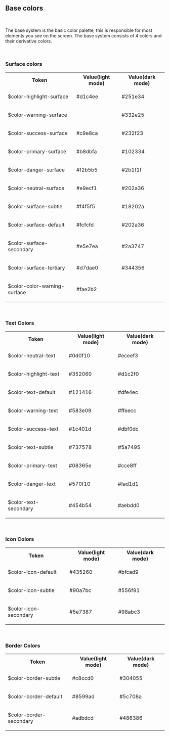 ## Base colors

<f-divider></f-divider>

<br />

<p>
    The base system is the basic color palette, this is responsible for most elements you see on the
    screen. The base system consists of 4 colors and their derivative colors.
</p>

<br />

### Surface colors

<f-divider></f-divider>

<Preview>
    <table class="custom-color-table">
        <tbody>
            <tr>
                <th>Token</th>
                <th>Value(light mode)</th>
                <th>Value(dark mode)</th>
            </tr>
            <tr>
                <td>
                    <p class="color-table-token">$color-highlight-surface</p>
                </td>
                <td>
                    <div class="custom-table-flex">
                        <div class="width-set">
                            <p>#d1c4ee</p>
                        </div>
                        <div
                            style={{
                                background: '#d1c4ee',
                                height: 16,
                                width: 60,
                                borderRadius: 0,
                                marginLeft: 50,
                            }}
                        ></div>
                    </div>
                </td>
                <td>
                    <div class="custom-table-flex">
                        <div class="width-set">
                            <p>#251e34</p>
                        </div>
                        <div
                            style={{
                                background: '#251e34',
                                height: 16,
                                width: 60,
                                borderRadius: 0,
                                marginLeft: 50,
                            }}
                        ></div>
                    </div>
                </td>
            </tr>
            <tr>
                <td>
                    <p class="color-table-token">$color-warning-surface</p>
                </td>
                <td>
                    <div class="custom-table-flex">
                        <div class="width-set">
                            <p></p>
                        </div>
                        <div
                            style={{
                                background: 'undefined',
                                height: 16,
                                width: 60,
                                borderRadius: 0,
                                marginLeft: 50,
                            }}
                        ></div>
                    </div>
                </td>
                <td>
                    <div class="custom-table-flex">
                        <div class="width-set">
                            <p>#332e25</p>
                        </div>
                        <div
                            style={{
                                background: '#332e25',
                                height: 16,
                                width: 60,
                                borderRadius: 0,
                                marginLeft: 50,
                            }}
                        ></div>
                    </div>
                </td>
            </tr>
            <tr>
                <td>
                    <p class="color-table-token">$color-success-surface</p>
                </td>
                <td>
                    <div class="custom-table-flex">
                        <div class="width-set">
                            <p>#c9e8ca</p>
                        </div>
                        <div
                            style={{
                                background: '#c9e8ca',
                                height: 16,
                                width: 60,
                                borderRadius: 0,
                                marginLeft: 50,
                            }}
                        ></div>
                    </div>
                </td>
                <td>
                    <div class="custom-table-flex">
                        <div class="width-set">
                            <p>#232f23</p>
                        </div>
                        <div
                            style={{
                                background: '#232f23',
                                height: 16,
                                width: 60,
                                borderRadius: 0,
                                marginLeft: 50,
                            }}
                        ></div>
                    </div>
                </td>
            </tr>
            <tr>
                <td>
                    <p class="color-table-token">$color-primary-surface</p>
                </td>
                <td>
                    <div class="custom-table-flex">
                        <div class="width-set">
                            <p>#b8dbfa</p>
                        </div>
                        <div
                            style={{
                                background: '#b8dbfa',
                                height: 16,
                                width: 60,
                                borderRadius: 0,
                                marginLeft: 50,
                            }}
                        ></div>
                    </div>
                </td>
                <td>
                    <div class="custom-table-flex">
                        <div class="width-set">
                            <p>#102334</p>
                        </div>
                        <div
                            style={{
                                background: '#102334',
                                height: 16,
                                width: 60,
                                borderRadius: 0,
                                marginLeft: 50,
                            }}
                        ></div>
                    </div>
                </td>
            </tr>
            <tr>
                <td>
                    <p class="color-table-token">$color-danger-surface</p>
                </td>
                <td>
                    <div class="custom-table-flex">
                        <div class="width-set">
                            <p>#f2b5b5</p>
                        </div>
                        <div
                            style={{
                                background: '#f2b5b5',
                                height: 16,
                                width: 60,
                                borderRadius: 0,
                                marginLeft: 50,
                            }}
                        ></div>
                    </div>
                </td>
                <td>
                    <div class="custom-table-flex">
                        <div class="width-set">
                            <p>#2b1f1f</p>
                        </div>
                        <div
                            style={{
                                background: '#2b1f1f',
                                height: 16,
                                width: 60,
                                borderRadius: 0,
                                marginLeft: 50,
                            }}
                        ></div>
                    </div>
                </td>
            </tr>
            <tr>
                <td>
                    <p class="color-table-token">$color-neutral-surface</p>
                </td>
                <td>
                    <div class="custom-table-flex">
                        <div class="width-set">
                            <p>#e9ecf1</p>
                        </div>
                        <div
                            style={{
                                background: '#e9ecf1',
                                height: 16,
                                width: 60,
                                borderRadius: 0,
                                marginLeft: 50,
                            }}
                        ></div>
                    </div>
                </td>
                <td>
                    <div class="custom-table-flex">
                        <div class="width-set">
                            <p>#202a36</p>
                        </div>
                        <div
                            style={{
                                background: '#202a36',
                                height: 16,
                                width: 60,
                                borderRadius: 0,
                                marginLeft: 50,
                            }}
                        ></div>
                    </div>
                </td>
            </tr>
            <tr>
                <td>
                    <p class="color-table-token">$color-surface-subtle</p>
                </td>
                <td>
                    <div class="custom-table-flex">
                        <div class="width-set">
                            <p>#f4f5f5</p>
                        </div>
                        <div
                            style={{
                                background: '#f4f5f5',
                                height: 16,
                                width: 60,
                                borderRadius: 0,
                                marginLeft: 50,
                            }}
                        ></div>
                    </div>
                </td>
                <td>
                    <div class="custom-table-flex">
                        <div class="width-set">
                            <p>#18202a</p>
                        </div>
                        <div
                            style={{
                                background: '#18202a',
                                height: 16,
                                width: 60,
                                borderRadius: 0,
                                marginLeft: 50,
                            }}
                        ></div>
                    </div>
                </td>
            </tr>
            <tr>
                <td>
                    <p class="color-table-token">$color-surface-default</p>
                </td>
                <td>
                    <div class="custom-table-flex">
                        <div class="width-set">
                            <p>#fcfcfd</p>
                        </div>
                        <div
                            style={{
                                background: '#fcfcfd',
                                height: 16,
                                width: 60,
                                borderRadius: 0,
                                marginLeft: 50,
                            }}
                        ></div>
                    </div>
                </td>
                <td>
                    <div class="custom-table-flex">
                        <div class="width-set">
                            <p>#202a36</p>
                        </div>
                        <div
                            style={{
                                background: '#202a36',
                                height: 16,
                                width: 60,
                                borderRadius: 0,
                                marginLeft: 50,
                            }}
                        ></div>
                    </div>
                </td>
            </tr>
            <tr>
                <td>
                    <p class="color-table-token">$color-surface-secondary</p>
                </td>
                <td>
                    <div class="custom-table-flex">
                        <div class="width-set">
                            <p>#e5e7ea</p>
                        </div>
                        <div
                            style={{
                                background: '#e5e7ea',
                                height: 16,
                                width: 60,
                                borderRadius: 0,
                                marginLeft: 50,
                            }}
                        ></div>
                    </div>
                </td>
                <td>
                    <div class="custom-table-flex">
                        <div class="width-set">
                            <p>#2a3747</p>
                        </div>
                        <div
                            style={{
                                background: '#2a3747',
                                height: 16,
                                width: 60,
                                borderRadius: 0,
                                marginLeft: 50,
                            }}
                        ></div>
                    </div>
                </td>
            </tr>
            <tr>
                <td>
                    <p class="color-table-token">$color-surface-tertiary</p>
                </td>
                <td>
                    <div class="custom-table-flex">
                        <div class="width-set">
                            <p>#d7dae0</p>
                        </div>
                        <div
                            style={{
                                background: '#d7dae0',
                                height: 16,
                                width: 60,
                                borderRadius: 0,
                                marginLeft: 50,
                            }}
                        ></div>
                    </div>
                </td>
                <td>
                    <div class="custom-table-flex">
                        <div class="width-set">
                            <p>#344356</p>
                        </div>
                        <div
                            style={{
                                background: '#344356',
                                height: 16,
                                width: 60,
                                borderRadius: 0,
                                marginLeft: 50,
                            }}
                        ></div>
                    </div>
                </td>
            </tr>
            <tr>
                <td>
                    <p class="color-table-token">$color-color-warning-surface</p>
                </td>
                <td>
                    <div class="custom-table-flex">
                        <div class="width-set">
                            <p>#fae2b2</p>
                        </div>
                        <div
                            style={{
                                background: '#fae2b2',
                                height: 16,
                                width: 60,
                                borderRadius: 0,
                                marginLeft: 50,
                            }}
                        ></div>
                    </div>
                </td>
                <td>
                    <div class="custom-table-flex">
                        <div class="width-set">
                            <p></p>
                        </div>
                        <div
                            style={{
                                background: 'undefined',
                                height: 16,
                                width: 60,
                                borderRadius: 0,
                                marginLeft: 50,
                            }}
                        ></div>
                    </div>
                </td>
            </tr>
        </tbody>
    </table>
</Preview>

<br />

### Text Colors

<f-divider></f-divider>

<Preview>
    <table class="custom-color-table">
        <tbody>
            <tr>
                <th>Token</th>
                <th>Value(light mode)</th>
                <th>Value(dark mode)</th>
            </tr>
            <tr>
                <td>
                    <p class="color-table-token">$color-neutral-text</p>
                </td>
                <td>
                    <div class="custom-table-flex">
                        <div class="width-set">
                            <p>#0d0f10</p>
                        </div>
                        <div
                            style={{
                                background: '#0d0f10',
                                height: 16,
                                width: 60,
                                borderRadius: 0,
                                marginLeft: 50,
                            }}
                        ></div>
                    </div>
                </td>
                <td>
                    <div class="custom-table-flex">
                        <div class="width-set">
                            <p>#eceef3</p>
                        </div>
                        <div
                            style={{
                                background: '#eceef3',
                                height: 16,
                                width: 60,
                                borderRadius: 0,
                                marginLeft: 50,
                            }}
                        ></div>
                    </div>
                </td>
            </tr>
            <tr>
                <td>
                    <p class="color-table-token">$color-highlight-text</p>
                </td>
                <td>
                    <div class="custom-table-flex">
                        <div class="width-set">
                            <p>#352060</p>
                        </div>
                        <div
                            style={{
                                background: '#352060',
                                height: 16,
                                width: 60,
                                borderRadius: 0,
                                marginLeft: 50,
                            }}
                        ></div>
                    </div>
                </td>
                <td>
                    <div class="custom-table-flex">
                        <div class="width-set">
                            <p>#d1c2f0</p>
                        </div>
                        <div
                            style={{
                                background: '#d1c2f0',
                                height: 16,
                                width: 60,
                                borderRadius: 0,
                                marginLeft: 50,
                            }}
                        ></div>
                    </div>
                </td>
            </tr>
            <tr>
                <td>
                    <p class="color-table-token">$color-text-default</p>
                </td>
                <td>
                    <div class="custom-table-flex">
                        <div class="width-set">
                            <p>#121416</p>
                        </div>
                        <div
                            style={{
                                background: '#121416',
                                height: 16,
                                width: 60,
                                borderRadius: 0,
                                marginLeft: 50,
                            }}
                        ></div>
                    </div>
                </td>
                <td>
                    <div class="custom-table-flex">
                        <div class="width-set">
                            <p>#dfe4ec</p>
                        </div>
                        <div
                            style={{
                                background: '#dfe4ec',
                                height: 16,
                                width: 60,
                                borderRadius: 0,
                                marginLeft: 50,
                            }}
                        ></div>
                    </div>
                </td>
            </tr>
            <tr>
                <td>
                    <p class="color-table-token">$color-warning-text</p>
                </td>
                <td>
                    <div class="custom-table-flex">
                        <div class="width-set">
                            <p>#583e09</p>
                        </div>
                        <div
                            style={{
                                background: '#583e09',
                                height: 16,
                                width: 60,
                                borderRadius: 0,
                                marginLeft: 50,
                            }}
                        ></div>
                    </div>
                </td>
                <td>
                    <div class="custom-table-flex">
                        <div class="width-set">
                            <p>#ffeecc</p>
                        </div>
                        <div
                            style={{
                                background: '#ffeecc',
                                height: 16,
                                width: 60,
                                borderRadius: 0,
                                marginLeft: 50,
                            }}
                        ></div>
                    </div>
                </td>
            </tr>
            <tr>
                <td>
                    <p class="color-table-token">$color-success-text</p>
                </td>
                <td>
                    <div class="custom-table-flex">
                        <div class="width-set">
                            <p>#1c401d</p>
                        </div>
                        <div
                            style={{
                                background: '#1c401d',
                                height: 16,
                                width: 60,
                                borderRadius: 0,
                                marginLeft: 50,
                            }}
                        ></div>
                    </div>
                </td>
                <td>
                    <div class="custom-table-flex">
                        <div class="width-set">
                            <p>#dbf0dc</p>
                        </div>
                        <div
                            style={{
                                background: '#dbf0dc',
                                height: 16,
                                width: 60,
                                borderRadius: 0,
                                marginLeft: 50,
                            }}
                        ></div>
                    </div>
                </td>
            </tr>
            <tr>
                <td>
                    <p class="color-table-token">$color-text-subtle</p>
                </td>
                <td>
                    <div class="custom-table-flex">
                        <div class="width-set">
                            <p>#737578</p>
                        </div>
                        <div
                            style={{
                                background: '#737578',
                                height: 16,
                                width: 60,
                                borderRadius: 0,
                                marginLeft: 50,
                            }}
                        ></div>
                    </div>
                </td>
                <td>
                    <div class="custom-table-flex">
                        <div class="width-set">
                            <p>#5a7495</p>
                        </div>
                        <div
                            style={{
                                background: '#5a7495',
                                height: 16,
                                width: 60,
                                borderRadius: 0,
                                marginLeft: 50,
                            }}
                        ></div>
                    </div>
                </td>
            </tr>
            <tr>
                <td>
                    <p class="color-table-token">$color-primary-text</p>
                </td>
                <td>
                    <div class="custom-table-flex">
                        <div class="width-set">
                            <p>#08365e</p>
                        </div>
                        <div
                            style={{
                                background: '#08365e',
                                height: 16,
                                width: 60,
                                borderRadius: 0,
                                marginLeft: 50,
                            }}
                        ></div>
                    </div>
                </td>
                <td>
                    <div class="custom-table-flex">
                        <div class="width-set">
                            <p>#cce8ff</p>
                        </div>
                        <div
                            style={{
                                background: '#cce8ff',
                                height: 16,
                                width: 60,
                                borderRadius: 0,
                                marginLeft: 50,
                            }}
                        ></div>
                    </div>
                </td>
            </tr>
            <tr>
                <td>
                    <p class="color-table-token">$color-danger-text</p>
                </td>
                <td>
                    <div class="custom-table-flex">
                        <div class="width-set">
                            <p>#570f10</p>
                        </div>
                        <div
                            style={{
                                background: '#570f10',
                                height: 16,
                                width: 60,
                                borderRadius: 0,
                                marginLeft: 50,
                            }}
                        ></div>
                    </div>
                </td>
                <td>
                    <div class="custom-table-flex">
                        <div class="width-set">
                            <p>#fad1d1</p>
                        </div>
                        <div
                            style={{
                                background: '#fad1d1',
                                height: 16,
                                width: 60,
                                borderRadius: 0,
                                marginLeft: 50,
                            }}
                        ></div>
                    </div>
                </td>
            </tr>
            <tr>
                <td>
                    <p class="color-table-token">$color-text-secondary</p>
                </td>
                <td>
                    <div class="custom-table-flex">
                        <div class="width-set">
                            <p>#454b54</p>
                        </div>
                        <div
                            style={{
                                background: '#454b54',
                                height: 16,
                                width: 60,
                                borderRadius: 0,
                                marginLeft: 50,
                            }}
                        ></div>
                    </div>
                </td>
                <td>
                    <div class="custom-table-flex">
                        <div class="width-set">
                            <p>#aebdd0</p>
                        </div>
                        <div
                            style={{
                                background: '#aebdd0',
                                height: 16,
                                width: 60,
                                borderRadius: 0,
                                marginLeft: 50,
                            }}
                        ></div>
                    </div>
                </td>
            </tr>
        </tbody>
    </table>
</Preview>

<br />

### Icon Colors

<f-divider></f-divider>

<Preview>
    <table class="custom-color-table">
        <tbody>
            <tr>
                <th>Token</th>
                <th>Value(light mode)</th>
                <th>Value(dark mode)</th>
            </tr>
            <tr>
                <td>
                    <p class="color-table-token">$color-icon-default</p>
                </td>
                <td>
                    <div class="custom-table-flex">
                        <div class="width-set">
                            <p>#435260</p>
                        </div>
                        <div
                            style={{
                                background: '#435260',
                                height: 16,
                                width: 60,
                                borderRadius: 0,
                                marginLeft: 50,
                            }}
                        ></div>
                    </div>
                </td>
                <td>
                    <div class="custom-table-flex">
                        <div class="width-set">
                            <p>#bfcad9</p>
                        </div>
                        <div
                            style={{
                                background: '#bfcad9',
                                height: 16,
                                width: 60,
                                borderRadius: 0,
                                marginLeft: 50,
                            }}
                        ></div>
                    </div>
                </td>
            </tr>
            <tr>
                <td>
                    <p class="color-table-token">$color-icon-subtle</p>
                </td>
                <td>
                    <div class="custom-table-flex">
                        <div class="width-set">
                            <p>#90a7bc</p>
                        </div>
                        <div
                            style={{
                                background: '#90a7bc',
                                height: 16,
                                width: 60,
                                borderRadius: 0,
                                marginLeft: 50,
                            }}
                        ></div>
                    </div>
                </td>
                <td>
                    <div class="custom-table-flex">
                        <div class="width-set">
                            <p>#556f91</p>
                        </div>
                        <div
                            style={{
                                background: '#556f91',
                                height: 16,
                                width: 60,
                                borderRadius: 0,
                                marginLeft: 50,
                            }}
                        ></div>
                    </div>
                </td>
            </tr>
            <tr>
                <td>
                    <p class="color-table-token">$color-icon-secondary</p>
                </td>
                <td>
                    <div class="custom-table-flex">
                        <div class="width-set">
                            <p>#5e7387</p>
                        </div>
                        <div
                            style={{
                                background: '#5e7387',
                                height: 16,
                                width: 60,
                                borderRadius: 0,
                                marginLeft: 50,
                            }}
                        ></div>
                    </div>
                </td>
                <td>
                    <div class="custom-table-flex">
                        <div class="width-set">
                            <p>#98abc3</p>
                        </div>
                        <div
                            style={{
                                background: '#98abc3',
                                height: 16,
                                width: 60,
                                borderRadius: 0,
                                marginLeft: 50,
                            }}
                        ></div>
                    </div>
                </td>
            </tr>
        </tbody>
    </table>
</Preview>

<br />

### Border Colors

<f-divider></f-divider>

<Preview>
    <table class="custom-color-table">
        <tbody>
            <tr>
                <th>Token</th>
                <th>Value(light mode)</th>
                <th>Value(dark mode)</th>
            </tr>
            <tr>
                <td>
                    <p class="color-table-token">$color-border-subtle</p>
                </td>
                <td>
                    <div class="custom-table-flex">
                        <div class="width-set">
                            <p>#c8ccd0</p>
                        </div>
                        <div
                            style={{
                                background: '#c8ccd0',
                                height: 16,
                                width: 60,
                                borderRadius: 0,
                                marginLeft: 50,
                            }}
                        ></div>
                    </div>
                </td>
                <td>
                    <div class="custom-table-flex">
                        <div class="width-set">
                            <p>#304055</p>
                        </div>
                        <div
                            style={{
                                background: '#304055',
                                height: 16,
                                width: 60,
                                borderRadius: 0,
                                marginLeft: 50,
                            }}
                        ></div>
                    </div>
                </td>
            </tr>
            <tr>
                <td>
                    <p class="color-table-token">$color-border-default</p>
                </td>
                <td>
                    <div class="custom-table-flex">
                        <div class="width-set">
                            <p>#8599ad</p>
                        </div>
                        <div
                            style={{
                                background: '#8599ad',
                                height: 16,
                                width: 60,
                                borderRadius: 0,
                                marginLeft: 50,
                            }}
                        ></div>
                    </div>
                </td>
                <td>
                    <div class="custom-table-flex">
                        <div class="width-set">
                            <p>#5c708a</p>
                        </div>
                        <div
                            style={{
                                background: '#5c708a',
                                height: 16,
                                width: 60,
                                borderRadius: 0,
                                marginLeft: 50,
                            }}
                        ></div>
                    </div>
                </td>
            </tr>
            <tr>
                <td>
                    <p class="color-table-token">$color-border-secondary</p>
                </td>
                <td>
                    <div class="custom-table-flex">
                        <div class="width-set">
                            <p>#adbdcd</p>
                        </div>
                        <div
                            style={{
                                background: '#adbdcd',
                                height: 16,
                                width: 60,
                                borderRadius: 0,
                                marginLeft: 50,
                            }}
                        ></div>
                    </div>
                </td>
                <td>
                    <div class="custom-table-flex">
                        <div class="width-set">
                            <p>#486386</p>
                        </div>
                        <div
                            style={{
                                background: '#486386',
                                height: 16,
                                width: 60,
                                borderRadius: 0,
                                marginLeft: 50,
                            }}
                        ></div>
                    </div>
                </td>
            </tr>
        </tbody>
    </table>
</Preview>
